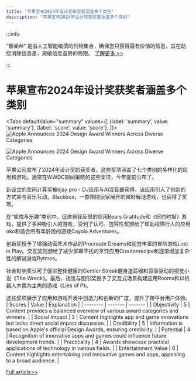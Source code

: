 ```yaml
---
title: "苹果宣布2024年设计奖获奖者涵盖多个类别"
description: "苹果宣布2024年设计奖获奖者涵盖多个类别"
---
```



:::info

“智闻AI“ 是由人工智能编撰的刊物集合，确保您只获得最有价值的信息，旨在助您消除信息差，突破信息茧房的局限。  [了解更多 >>](/)

:::

# 苹果宣布2024年设计奖获奖者涵盖多个类别


<Tabs
	defaultValue="summary"
	values={[
	{label: 'summary', value: 'summary'},
	{label: 'score', value: 'score'},
]}>
<TabItem value="summary">
<img
  src="https://image.informedainews.com/2024/06/Vid-gwo-1717723025-0.jpg"
  alt="Apple Announces 2024 Design Award Winners Across Diverse Categories"
/>

<img
  src="https://image.informedainews.com/2024/06/Vid-hb2-1717723025-1.jpg"
  alt="Apple Announces 2024 Design Award Winners Across Diverse Categories"
/>



苹果公司宣布了2024年设计奖的获奖者，这些奖项涵盖了七个类别的多样化的应用和游戏。通常在WWDC期间揭晓的这些奖项，今年提前公布了。

新设立的空间计算奖被djay pro - DJ应用与AI混音器获得，该应用引入了创新的方式来与音乐互动。Blackbox，一款围绕玩家展开的微妙解谜游戏，也获得了奖项。

在“愉悦与乐趣”类别中，促进自我反思的应用Bears Gratitude和《纽约时报》游戏，提供了多种吸引人的游戏，受到了认可。包容性奖颁给了帮助视障行人的应用oko和适合所有年龄段的游戏Cayola Adventures。

创新奖授予了增强动画艺术作品的Procreate Dreams和视觉丰富的冒险游戏Lost in Play。交互奖则颁给了减少屏幕干扰的烹饪应用Croutonrecipe和逐渐增加复杂性的解谜游戏Rytmos。

社会影响奖认可了促进整体健康的Gentler Streak健身追踪器和叙事驱动的视觉小说《The Wreck》。最后，视觉与图形奖授予了交互式场景构建应用Rooms和以机器人木偶为主角的游戏《Lies of P》。

这些奖项展示了应用和游戏开发中创造力和创新的广度，提升了跨平台用户体验。
</TabItem>
<TabItem value="score">
	| Scores     | Value   | Explanation |
	| -------- | ------- | ------- |
	| Objectivity  | 5    | Content provides a balanced overview of various award categories and winners.    |
	| Social Impact | 3     | Content highlights app and game innovations but lacks direct social impact discussion.    |
	| Credibility    | 5    | Information is based on Apple's official Design Awards, ensuring credibility.    |
	| Potential    | 4    | Recognition of innovative apps and games could influence future development trends.    |
	| Practicality    | 4    | Awards showcase practical applications of technology in various fields.    |
	| Entertainment Value    | 6    | Content highlights entertaining and innovative games and apps, appealing to a broad audience.    |
</TabItem>
</Tabs>

[Full article>>](https://appleinsider.com/articles/24/06/06/apples-2024-design-award-winners-run-the-gamut-of-classic-puzzle-games-to-immersive-experiences)
